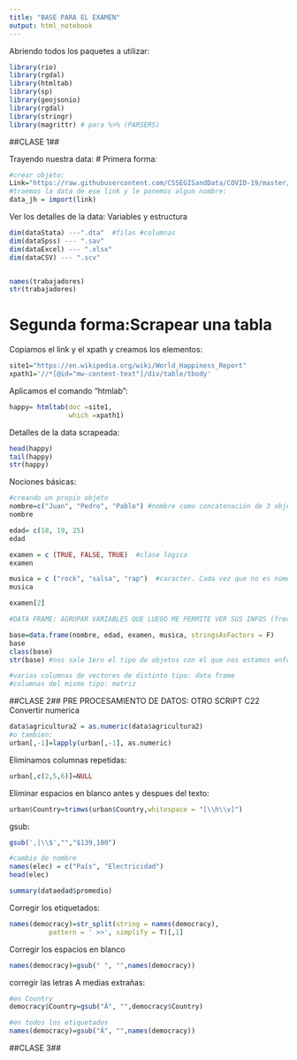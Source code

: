 ```yaml
---
title: "BASE PARA EL EXAMEN"
output: html_notebook
---
```

Abriendo todos los paquetes a utilizar:
```r
library(rio)
library(rgdal)
library(htmltab)
library(sp)
library(geojsonio)
library(rgdal)
library(stringr)
library(magrittr) # para %>% (PARSERS)
```

##CLASE 1##

Trayendo nuestra data:
# Primera forma:
```r
#crear objeto:
Link="https://raw.githubusercontent.com/CSSEGISandData/COVID-19/master/csse_covid_19_data/csse_covid_19_daily_reports_us/09-10-2020.csv"
#traemos la data de ese link y le ponemos algun nombre:
data_jh = import(link)

```
Ver los detalles de la data: Variables y estructura
```r
dim(dataStata) ---".dta"  #filas #columnas
dim(dataSpss) --- ".sav"
dim(dataExcel) --- ".xlsx"
dim(dataCSV) --- ".scv"


names(trabajadores)
str(trabajadores)
```

# Segunda forma:Scrapear una tabla
Copiamos el link y el xpath y creamos los elementos:
```r
site1="https://en.wikipedia.org/wiki/World_Happiness_Report"
xpath1='//*[@id="mw-content-text"]/div/table/tbody'
```
Aplicamos el comando "htmlab":
```r
happy= htmltab(doc =site1,
               which =xpath1)
```
Detalles de la data scrapeada:
```r
head(happy)
tail(happy)
str(happy)
```

Nociones básicas:
```r
#creando un propio objeto
nombre=c("Juan", "Pedro", "Pablo") #nombre como concatenaciòn de 3 objetos de clase caracter.
nombre

edad= c(18, 19, 25)
edad

examen = c (TRUE, FALSE, TRUE)  #clase lògica
examen

musica = c ("rock", "salsa", "rap")  #caracter. Cada vez que no es nùmero o logico, pondremos comillas
musica

examen[2]

#DATA FRAME: AGRUPAR VARIABLES QUE LUEGO ME PERMITE VER SUS INFOS (frecuencias, etc)

base=data.frame(nombre, edad, examen, musica, stringsAsFactors = F)
base
class(base)
str(base) #nos sale 1ero el tipo de objetos con el que nos estamos enfrentando; leugo el numero de observaciones dentre del DF. las observaciones son las filas y variables son columnas

#varias columnas de vectores de distinto tipo: data frame
#columnas del mismo tipo: matriz
```

##CLASE 2## PRE PROCESAMIENTO DE DATOS: OTRO SCRIPT C22
Convertir numerica
```r
data$agricultura2 = as.numeric(data$agricultura2)
#o tambien:
urban[,-1]=lapply(urban[,-1], as.numeric)
```
Eliminamos columnas repetidas:
```r
urban[,c(2,5,6)]=NULL
```
Eliminar espacios en blanco antes y despues del texto:
```r
urban$Country=trimws(urban$Country,whitespace = "[\\h\\v]")
```
gsub:
```r
gsub(',|\\$',"","$139,100")
```

```r
#cambio de nombre
names(elec) = c("País", "Electricidad")
head(elec)
```
```r
summary(dataedad$promedio)
```

Corregir los etiquetados:
```r
names(democracy)=str_split(string = names(democracy),
          pattern = ' >>', simplify = T)[,1]
```
Corregir los espacios en blanco
```r
names(democracy)=gsub(" ", "",names(democracy))
```
corregir las letras A medias extrañas:
```r
#en Country
democracy$Country=gsub("Â", "",democracy$Country)

#en todos los etiquetados
names(democracy)=gsub("Â", "",names(democracy))
```

##CLASE 3##










